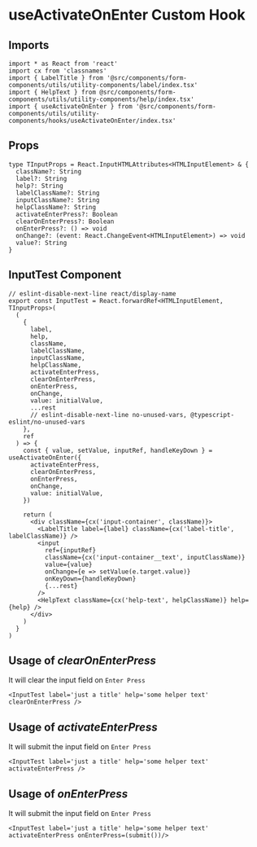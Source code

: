 
<Meta title='Components Lumina/Forms/Hooks/useActivateOnEnter/Example/Clear on Enter Press' />

# useActivateOnEnter Custom Hook

## Imports

```tsx
import * as React from 'react'
import cx from 'classnames'
import { LabelTitle } from '@src/components/form-components/utils/utility-components/label/index.tsx'
import { HelpText } from @src/components/form-components/utils/utility-components/help/index.tsx'
import { useActivateOnEnter } from '@src/components/form-components/utils/utility-components/hooks/useActivateOnEnter/index.tsx'
```

## Props

```tsx
type TInputProps = React.InputHTMLAttributes<HTMLInputElement> & {
  className?: String
  label?: String
  help?: String
  labelClassName?: String
  inputClassName?: String
  helpClassName?: String
  activateEnterPress?: Boolean
  clearOnEnterPress?: Boolean
  onEnterPress?: () => void
  onChange?: (event: React.ChangeEvent<HTMLInputElement>) => void
  value?: String
}
```

## InputTest Component

```tsx
// eslint-disable-next-line react/display-name
export const InputTest = React.forwardRef<HTMLInputElement, TInputProps>(
  (
    {
      label,
      help,
      className,
      labelClassName,
      inputClassName,
      helpClassName,
      activateEnterPress,
      clearOnEnterPress,
      onEnterPress,
      onChange,
      value: initialValue,
      ...rest
      // eslint-disable-next-line no-unused-vars, @typescript-eslint/no-unused-vars
    },
    ref
  ) => {
    const { value, setValue, inputRef, handleKeyDown } = useActivateOnEnter({
      activateEnterPress,
      clearOnEnterPress,
      onEnterPress,
      onChange,
      value: initialValue,
    })

    return (
      <div className={cx('input-container', className)}>
        <LabelTitle label={label} className={cx('label-title', labelClassName)} />
        <input
          ref={inputRef}
          className={cx('input-container__text', inputClassName)}
          value={value}
          onChange={e => setValue(e.target.value)}
          onKeyDown={handleKeyDown}
          {...rest}
        />
        <HelpText className={cx('help-text', helpClassName)} help={help} />
      </div>
    )
  }
)
```

## Usage of **_clearOnEnterPress_**

It will clear the input field on `Enter Press`

`<InputTest label='just a title' help='some helper text' clearOnEnterPress />`

## Usage of **_activateEnterPress_**

It will submit the input field on `Enter Press`

`<InputTest label='just a title' help='some helper text' activateEnterPress />`

## Usage of **_onEnterPress_**

It will submit the input field on `Enter Press`

`<InputTest label='just a title' help='some helper text' activateEnterPress onEnterPress=(submit())/>`
